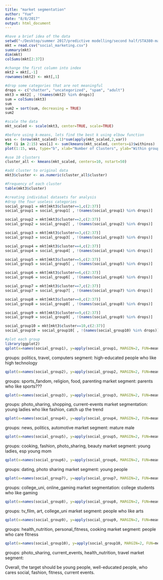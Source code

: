 ```yaml
---
title: "market segmentation"
author: "Yue"
date: "8/8/2017"
output: html_document
---
```


```r
#have a brief idea of the data
setwd("~/Desktop/summer 2017/predictive modelling/second half/STA380-master/data")
mkt = read.csv("social_marketing.csv")
summary(mkt)
dim(mkt)
colSums(mkt[2:37])
```

```r
#change the first column into index
mkt2 = mkt[,-1]
rownames(mkt2) <- mkt[,1]
```

```r
#drop some categories that are not meaningful
drops <- c("chatter", "uncategorized", "spam", "adult")
mkt3 = mkt2[ , !(names(mkt2) %in% drops)]
sum = colSums(mkt3)
sum
sum2 = sort(sum, decreasing = TRUE)
sum2
```

```r
#scale the data
mkt_scaled <- scale(mkt3, center=TRUE, scale=TRUE) 
```

```r
#before using k-means, lets find the best k using elbow function
wss <- (nrow(mkt_scaled)-1)*sum(apply(mkt_scaled,2,var))
for (i in 2:15) wss[i] <- sum(kmeans(mkt_scaled, centers=i)$withinss)
plot(1:15, wss, type="b", xlab="Number of Clusters", ylab="Within groups sum of squares")
```

```r
#use 10 clusters
cluster_all <- kmeans(mkt_scaled, centers=10, nstart=50)
```

```r
#add cluster to original data
mkt3$cluster <- as.numeric(cluster_all$cluster)
```

```r
#Frequency of each cluster
table(mkt3$cluster)
```

```r
#creating individual datasets for analysis 
#drop the four useless categories
social_group1 = mkt[mkt3$cluster==1,c(2:37)]
social_group1 = social_group1[ , !(names(social_group1) %in% drops)]

social_group2 = mkt[mkt3$cluster==2,c(2:37)]
social_group2 = social_group2[ , !(names(social_group2) %in% drops)]

social_group3 = mkt[mkt3$cluster==3,c(2:37)]
social_group3 = social_group3[ , !(names(social_group3) %in% drops)]

social_group4 = mkt[mkt3$cluster==4,c(2:37)]
social_group4 = social_group4[ , !(names(social_group4) %in% drops)]

social_group5 = mkt[mkt3$cluster==5,c(2:37)]
social_group5 = social_group5[ , !(names(social_group5) %in% drops)]

social_group6 = mkt[mkt3$cluster==6,c(2:37)]
social_group6 = social_group6[ , !(names(social_group6) %in% drops)]

social_group7 = mkt[mkt3$cluster==7,c(2:37)]
social_group7 = social_group7[ , !(names(social_group7) %in% drops)]

social_group8 = mkt[mkt3$cluster==8,c(2:37)]
social_group8 = social_group8[ , !(names(social_group8) %in% drops)]

social_group9 = mkt[mkt3$cluster==9,c(2:37)]
social_group9 = social_group9[ , !(names(social_group9) %in% drops)]

social_group10 = mkt[mkt3$cluster==10,c(2:37)]
social_group10 = social_group10[ , !(names(social_group10) %in% drops)]

```

```r
#plot each group
library(ggplot2)
qplot(x=names(social_group1), y=apply(social_group1, MARGIN=2, FUN=mean), xlab='Category',ylab='Average occurences') + geom_bar(stat = 'identity', fill = "firebrick2", color = "firebrick4")+ theme(axis.text.x = element_text(angle=90, hjust=1))
```
groups: politics, travel, computers
segment: high-educated people who like high technology

```r
qplot(x=names(social_group2), y=apply(social_group2, MARGIN=2, FUN=mean), xlab='Category',ylab='Average occurences') + geom_bar(stat = 'identity', fill = "firebrick2", color = "firebrick4")+ theme(axis.text.x = element_text(angle=90, hjust=1))
```
groups: sports_fandom, religion, food, parenting
market segment: parents who like sports???

```r
qplot(x=names(social_group3), y=apply(social_group3, MARGIN=2, FUN=mean), xlab='Category',ylab='Average occurences') + geom_bar(stat = 'identity', fill = "firebrick2", color = "firebrick4")+ theme(axis.text.x = element_text(angle=90, hjust=1))
```
groups: photo_sharing, shopping, current-events
market segmentation: young ladies who like fashion, catch up the trend


```r
qplot(x=names(social_group4), y=apply(social_group4, MARGIN=2, FUN=mean), xlab='Category',ylab='Average occurences') + geom_bar(stat = 'identity', fill = "firebrick2", color = "firebrick4")+ theme(axis.text.x = element_text(angle=90, hjust=1))
```
groups: news, politics, automotive
market segment: mature male


```r
qplot(x=names(social_group5), y=apply(social_group5, MARGIN=2, FUN=mean), xlab='Category',ylab='Average occurences') + geom_bar(stat = 'identity', fill = "firebrick2", color = "firebrick4")+ theme(axis.text.x = element_text(angle=90, hjust=1))
```
groups: cooking, fashion, photo_sharing, beauty
market segment: young ladies, esp young mom


```r
qplot(x=names(social_group6), y=apply(social_group6, MARGIN=2, FUN=mean), xlab='Category',ylab='Average occurences') + geom_bar(stat = 'identity', fill = "firebrick2", color = "firebrick4")+ theme(axis.text.x = element_text(angle=90, hjust=1))
```
groups: dating, photo sharing
market segment: young people

```r
qplot(x=names(social_group7), y=apply(social_group7, MARGIN=2, FUN=mean), xlab='Category',ylab='Average occurences') + geom_bar(stat = 'identity', fill = "firebrick2", color = "firebrick4")+ theme(axis.text.x = element_text(angle=90, hjust=1))
```
groups: college_uni, online_gaming
market segmentation: college students who like gaming

```r
qplot(x=names(social_group8), y=apply(social_group8, MARGIN=2, FUN=mean), xlab='Category',ylab='Average occurences') + geom_bar(stat = 'identity', fill = "firebrick2", color = "firebrick4")+ theme(axis.text.x = element_text(angle=90, hjust=1))
```
groups: tv_film, art, college_uni
market segment: people who like arts

```r
qplot(x=names(social_group9), y=apply(social_group9, MARGIN=2, FUN=mean), xlab='Category',ylab='Average occurences') + geom_bar(stat = 'identity', fill = "firebrick2", color = "firebrick4")+ theme(axis.text.x = element_text(angle=90, hjust=1))
```
groups: health_nutrition, personal_fitness, cooking
market segment: people who care fitness

```r
qplot(x=names(social_group10), y=apply(social_group10, MARGIN=2, FUN=mean), xlab='Category',ylab='Average occurences') + geom_bar(stat = 'identity', fill = "firebrick2", color = "firebrick4")+ theme(axis.text.x = element_text(angle=90, hjust=1))
```
groups: photo_sharing, current_events, health_nutrition, travel
market segment: 

Overall, the target should be young people, well-educated people, who cares social, fashion, fitness, current events. 

